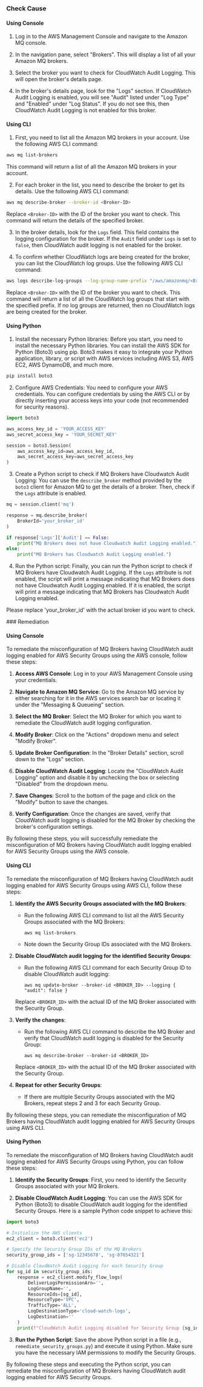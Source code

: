 

<Tabs><Tab title='Cause'>
### Check Cause

#### Using Console

1. Log in to the AWS Management Console and navigate to the Amazon MQ console.

2. In the navigation pane, select "Brokers". This will display a list of all your Amazon MQ brokers.

3. Select the broker you want to check for CloudWatch Audit Logging. This will open the broker's details page.

4. In the broker's details page, look for the "Logs" section. If CloudWatch Audit Logging is enabled, you will see "Audit" listed under "Log Type" and "Enabled" under "Log Status". If you do not see this, then CloudWatch Audit Logging is not enabled for this broker.

#### Using CLI

1. First, you need to list all the Amazon MQ brokers in your account. Use the following AWS CLI command:

```bash
aws mq list-brokers
```

This command will return a list of all the Amazon MQ brokers in your account.

2. For each broker in the list, you need to describe the broker to get its details. Use the following AWS CLI command:

```bash
aws mq describe-broker --broker-id <Broker-ID>
```

Replace `<Broker-ID>` with the ID of the broker you want to check. This command will return the details of the specified broker.

3. In the broker details, look for the `Logs` field. This field contains the logging configuration for the broker. If the `Audit` field under `Logs` is set to `false`, then CloudWatch audit logging is not enabled for the broker.

4. To confirm whether CloudWatch logs are being created for the broker, you can list the CloudWatch log groups. Use the following AWS CLI command:

```bash
aws logs describe-log-groups --log-group-name-prefix "/aws/amazonmq/<Broker-ID>"
```

Replace `<Broker-ID>` with the ID of the broker you want to check. This command will return a list of all the CloudWatch log groups that start with the specified prefix. If no log groups are returned, then no CloudWatch logs are being created for the broker.

#### Using Python

1. Install the necessary Python libraries: Before you start, you need to install the necessary Python libraries. You can install the AWS SDK for Python (Boto3) using pip. Boto3 makes it easy to integrate your Python application, library, or script with AWS services including AWS S3, AWS EC2, AWS DynamoDB, and much more.

```python
pip install boto3
```

2. Configure AWS Credentials: You need to configure your AWS credentials. You can configure credentials by using the AWS CLI or by directly inserting your access keys into your code (not recommended for security reasons).

```python
import boto3

aws_access_key_id = 'YOUR_ACCESS_KEY'
aws_secret_access_key = 'YOUR_SECRET_KEY'

session = boto3.Session(
    aws_access_key_id=aws_access_key_id,
    aws_secret_access_key=aws_secret_access_key
)
```

3. Create a Python script to check if MQ Brokers have Cloudwatch Audit Logging: You can use the `describe_broker` method provided by the `boto3` client for Amazon MQ to get the details of a broker. Then, check if the `Logs` attribute is enabled.

```python
mq = session.client('mq')

response = mq.describe_broker(
    BrokerId='your_broker_id'
)

if response['Logs']['Audit'] == False:
    print("MQ Brokers does not have Cloudwatch Audit Logging enabled.")
else:
    print("MQ Brokers has Cloudwatch Audit Logging enabled.")
```

4. Run the Python script: Finally, you can run the Python script to check if MQ Brokers have Cloudwatch Audit Logging. If the `Logs` attribute is not enabled, the script will print a message indicating that MQ Brokers does not have Cloudwatch Audit Logging enabled. If it is enabled, the script will print a message indicating that MQ Brokers has Cloudwatch Audit Logging enabled.

Please replace 'your_broker_id' with the actual broker id you want to check.

</Tab>

<Tab title='Remediation'>
### Remediation

#### Using Console

To remediate the misconfiguration of MQ Brokers having CloudWatch audit logging enabled for AWS Security Groups using the AWS console, follow these steps:

1. **Access AWS Console**: Log in to your AWS Management Console using your credentials.

2. **Navigate to Amazon MQ Service**: Go to the Amazon MQ service by either searching for it in the AWS services search bar or locating it under the "Messaging & Queueing" section.

3. **Select the MQ Broker**: Select the MQ Broker for which you want to remediate the CloudWatch audit logging configuration.

4. **Modify Broker**: Click on the "Actions" dropdown menu and select "Modify Broker".

5. **Update Broker Configuration**: In the "Broker Details" section, scroll down to the "Logs" section.

6. **Disable CloudWatch Audit Logging**: Locate the "CloudWatch Audit Logging" option and disable it by unchecking the box or selecting "Disabled" from the dropdown menu.

7. **Save Changes**: Scroll to the bottom of the page and click on the "Modify" button to save the changes.

8. **Verify Configuration**: Once the changes are saved, verify that CloudWatch audit logging is disabled for the MQ Broker by checking the broker's configuration settings.

By following these steps, you will successfully remediate the misconfiguration of MQ Brokers having CloudWatch audit logging enabled for AWS Security Groups using the AWS console.

#### Using CLI

To remediate the misconfiguration of MQ Brokers having CloudWatch audit logging enabled for AWS Security Groups using AWS CLI, follow these steps:

1. **Identify the AWS Security Groups associated with the MQ Brokers**:
   - Run the following AWS CLI command to list all the AWS Security Groups associated with the MQ Brokers:
     ```
     aws mq list-brokers
     ```
   - Note down the Security Group IDs associated with the MQ Brokers.

2. **Disable CloudWatch audit logging for the identified Security Groups**:
   - Run the following AWS CLI command for each Security Group ID to disable CloudWatch audit logging:
     ```
     aws mq update-broker --broker-id <BROKER_ID> --logging { "audit": false }
     ```
   Replace `<BROKER_ID>` with the actual ID of the MQ Broker associated with the Security Group.

3. **Verify the changes**:
   - Run the following AWS CLI command to describe the MQ Broker and verify that CloudWatch audit logging is disabled for the Security Group:
     ```
     aws mq describe-broker --broker-id <BROKER_ID>
     ```
   Replace `<BROKER_ID>` with the actual ID of the MQ Broker associated with the Security Group.

4. **Repeat for other Security Groups**:
   - If there are multiple Security Groups associated with the MQ Brokers, repeat steps 2 and 3 for each Security Group.

By following these steps, you can remediate the misconfiguration of MQ Brokers having CloudWatch audit logging enabled for AWS Security Groups using AWS CLI.

#### Using Python

To remediate the misconfiguration of MQ Brokers having CloudWatch audit logging enabled for AWS Security Groups using Python, you can follow these steps:

1. **Identify the Security Groups**: First, you need to identify the Security Groups associated with your MQ Brokers.

2. **Disable CloudWatch Audit Logging**: You can use the AWS SDK for Python (Boto3) to disable CloudWatch audit logging for the identified Security Groups. Here is a sample Python code snippet to achieve this:

```python
import boto3

# Initialize the AWS clients
ec2_client = boto3.client('ec2')

# Specify the Security Group IDs of the MQ Brokers
security_group_ids = ['sg-12345678', 'sg-87654321']

# Disable CloudWatch Audit Logging for each Security Group
for sg_id in security_group_ids:
    response = ec2_client.modify_flow_logs(
        DeliverLogsPermissionArn='',
        LogGroupName='',
        ResourceIds=[sg_id],
        ResourceType='VPC',
        TrafficType='ALL',
        LogDestinationType='cloud-watch-logs',
        LogDestination=''
    )
    print(f"CloudWatch Audit Logging disabled for Security Group {sg_id}")
```

3. **Run the Python Script**: Save the above Python script in a file (e.g., `remediate_security_groups.py`) and execute it using Python. Make sure you have the necessary IAM permissions to modify the Security Groups.

By following these steps and executing the Python script, you can remediate the misconfiguration of MQ Brokers having CloudWatch audit logging enabled for AWS Security Groups.


</Tab>
</Tabs>